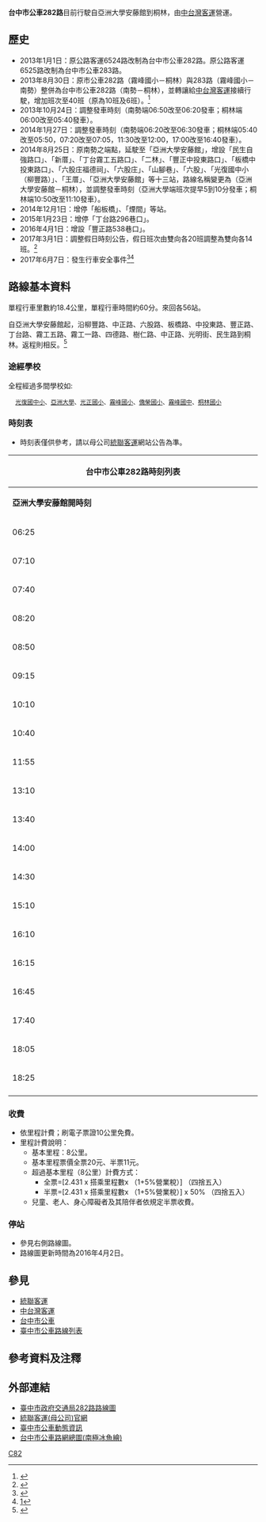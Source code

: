 {{Infobox Bus Route
| image= [[File:CT_bus_795-FX.jpg|300px]]
| number= 台中市公車282路
| operator= [[中台灣客運|中台灣客運]]
| garage= 
| length= 約18.4公里
| time= 約55分鐘
| start= 亞洲大學安藤館
| via= 光復國中小<br>南勢<br>北勢<br>丁台<br>教育部國教署<br>霧峰國中<br>霧峰
| end= 桐林
| level= 06:25 - 18:25
| level1= 05:50 - 17:30
| frequency= 固定班次<ref>{{Cite web |url=http://www.ubus.com.tw/html/bus/bus.php?num=47 |title=中台灣客運281路路線圖及時刻表 |access-date=2014-07-27 |archive-url=https://web.archive.org/web/20140718002203/http://www.ubus.com.tw/html/bus/bus.php?num=47 |archive-date=2014-07-18 |dead-url=yes }}</ref> 
| frequency1= 單向20班，共40班
| Other_route= 
| vehicle= 
| Fare= 依里程計費
| compete= 
| bgcolor= lime
| fontcolor= green
}}

'''台中市公車282路'''目前行駛自亞洲大學安藤館到桐林，由[[中台灣客運|中台灣客運]]營運。

==歷史==
*2013年1月1日：原公路客運6524路改制為台中市公車282路。原公路客運6525路改制為台中市公車283路。
*2013年8月30日：原市公車282路（霧峰國小－桐林）與283路（霧峰國小－南勢）整併為台中市公車282路（南勢－桐林），並轉讓給[[中台灣客運|中台灣客運]]接續行駛，增加班次至40班（原為10班及6班）。<ref>{{Cite web |url=http://www.traffic.taichung.gov.tw/news/index-1.asp?Parser=9%2C4%2C20%2C%2C%2C%2C1986%2C%2C%2C%2C%2C%2C282%2C%2C%2C%2C%2C2010%2F12%2F27%2C2014%2F7%2F27 |title=中市試辦首條「社區巴士 」 8/30起與281、282路公車　霧峰幸福啟航 |access-date=2021-08-19 |archive-date=2019-09-29 |archive-url=https://web.archive.org/web/20190929164504/https://www.traffic.taichung.gov.tw/news/index-1.asp?Parser=9%2C4%2C20%2C%2C%2C%2C1986%2C%2C%2C%2C%2C%2C282%2C%2C%2C%2C%2C2010%2F12%2F27%2C2014%2F7%2F27 |dead-url=no }}</ref>
*2013年10月24日：調整發車時刻（南勢端06:50改至06:20發車；桐林端06:00改至05:40發車）。
*2014年1月27日：調整發車時刻（南勢端06:20改至06:30發車；桐林端05:40改至05:50，07:20改至07:05，11:30改至12:00，17:00改至16:40發車）。
*2014年8月25日：原南勢之端點，延駛至「亞洲大學安藤館」，增設「民生自強路口」、「新厝」、「丁台霧工五路口」、「二林」、「豐正中投東路口」、「板橋中投東路口」、「六股庄福德祠」、「六股庄」、「山腳巷」、「六股」、「光復國中小（柳豐路）」、「王厝」、「亞洲大學安藤館」等十三站，路線名稱變更為（亞洲大學安藤館－桐林），並調整發車時刻（亞洲大學端班次提早5到10分發車；桐林端10:50改至11:10發車）。
*2014年12月1日：增停「船板橋」、「煙間」等站。
*2015年1月23日：增停「丁台路296巷口」。
*2016年4月1日：增設「豐正路538巷口」。
*2017年3月1日：調整假日時刻公告，假日班次由雙向各20班調整為雙向各14班。<ref>{{Cite web |url=http://www.ubus.com.tw/upload/citybusmap/Temp/1060211-1060315%20282%E8%B7%AF%E8%AA%BF%E6%95%B4%E5%81%87%E6%97%A5%E6%99%82%E5%88%BB%E5%85%AC%E5%91%8A.jpg |title=282路調整假日時刻公告 |access-date=2017-02-13 |archive-url=https://web.archive.org/web/20170214004520/http://www.ubus.com.tw/upload/citybusmap/Temp/1060211-1060315%20282%E8%B7%AF%E8%AA%BF%E6%95%B4%E5%81%87%E6%97%A5%E6%99%82%E5%88%BB%E5%85%AC%E5%91%8A.jpg |archive-date=2017-02-14 |dead-url=yes }}</ref>
*2017年6月7日：發生行車安全事件<ref>{{Cite web |url=http://www.appledaily.com.tw/realtimenews/article/new/20170607/1134952/ |title=存档副本 |access-date=2017-06-07 |archive-date=2017-06-07 |archive-url=https://web.archive.org/web/20170607160818/http://www.appledaily.com.tw/realtimenews/article/new/20170607/1134952/ |dead-url=no }}</ref><ref>[http://tw.on.cc/tw/bkn/cnt/news/20170607/bkntw-20170607181250731-0607_04011_001.html]</ref>

==路線基本資料==
單程行車里數約18.4公里，單程行車時間約60分。來回各56站。

自亞洲大學安藤館起，沿柳豐路、中正路、六股路、板橋路、中投東路、豐正路、丁台路、霧工五路、霧工一路、四德路、樹仁路、中正路、光明街、民生路到桐林。返程則相反。<ref>{{Cite web |url=http://www.ubus.com.tw/upload/citybusmap/282L.jpg |title=中台灣客運282路路線圖 |accessdate=2014-07-27 |archive-date=2014-10-06 |archive-url=https://web.archive.org/web/20141006142538/http://www.ubus.com.tw/upload/citybusmap/282L.jpg |dead-url=yes }}</ref>

===途經學校===
全程經過多間學校如:
   
   [[臺中市立光復國民中小學|光復國中小]]、[[亞洲大學_(臺灣)|亞洲大學]]、[http://www.kces.tc.edu.tw/ 光正國小]{{Wayback|url=http://www.kces.tc.edu.tw/ |date=20150622153759 }}、[http://163.17.124.5/ 霧峰國小]{{Wayback|url=http://163.17.124.5/ |date=20130114025512 }}、[http://www.cres.tc.edu.tw/ 僑榮國小]{{Wayback|url=http://www.cres.tc.edu.tw/ |date=20160304081712 }}、[[臺中市立霧峰國民中學|霧峰國中]]、[http://www.tles.tc.edu.tw/frame1.htm 桐林國小] {{Wayback|url=http://www.tles.tc.edu.tw/frame1.htm |date=20190912205400 }}

===時刻表===
*時刻表僅供參考，請以母公司[[統聯客運|統聯客運]]網站公告為準。
{| class="wikitable collapsible collapsed" style="width:70%;text-align:center"
|-style="text-align:center;"
! colspan="4" style="text-align:center" | 台中市公車282路時刻列表
|-style="background:green; color:snow"
|style="width:10%"|'''亞洲大學安藤館開時刻'''||style="width:15%"|'''亞洲大學安藤館開備註''' ||style="width:10%"|'''桐林開時刻'''||style="width:15%"|'''桐林開備註'''  
|-
| 06:25 || - || 05:50 ||-
|-
| 07:10 || - || 06:25 ||-
|-
| 07:40 || - || 06:30 || -
|-
| 08:20 || - || 07:05 || -
|-
| 08:50 || - || 08:00 || -
|-
| 09:15 || - || 08:30 || -
|-
| 10:10 || - || 09:20 || -
|-
| 10:40 || - || 09:50 || -
|-
| 11:55 || - || 10:10 || -
|-
| 13:10 || - || 11:10 || -
|-
| 13:40 || - || 12:00 || -
|-
| 14:00 || - || 12:40 || -
|-
| 14:30 || - || 13:40 || -
|-
| 15:10 || - || 14:20 || -
|-
| 16:10 || - || 15:00 || -
|-
| 16:15 || - || 15:20 || -
|-
| 16:45 || - || 16:00 ||-
|-
| 17:40 || - || 16:40 || -
|-
| 18:05 || - || 17:20 || - 
|-
| 18:25 || - || 17:30 || - 
|-
|}
===收費===
*依里程計費；刷電子票證10公里免費。
*里程計費說明：
**基本里程：8公里。
**基本里程票價全票20元、半票11元。
**超過基本里程（8公里）計費方式：
***全票=[2.431 x 搭乘里程數x （1+5%營業稅）] （四捨五入）
***半票=[2.431 x 搭乘里程數x （1+5%營業稅）] x 50% （四捨五入）
**兒童、老人、身心障礙者及其陪伴者依規定半票收費。

===停站===
*參見右側路線圖。
*路線圖更新時間為2016年4月2日。
{{BS-map
|title=臺中市公車282路站牌
|legend=0
|lua=1
|map=
KBHFa~~'''亞洲大學安藤館'''
BHF~~王厝
BHF~~光復國中小（柳豐路）
BHF~~六股（中正路）
BHF~~山腳巷
BHF~~六股庄
BHF~~六股庄福德祠
BHF~~板橋中投東路口
BHF~~豐正中投東路口
BHF~~船板橋
BHF~~煙間
BHF~~南勢
BHF~~邑興社區
BHF~~豐正路538巷口
BHF~~光正國小
BHF~~北勢里
BHF~~合作農場
BHF~~北勢社區
BHF~~下丁台
BHF~~丁台
BHF~~二媽廟前
BHF~~二林
BHF~~曾厝
BHF~~丁台路296巷口
BHF~~丁台霧工五路口
BHF~~新厝
BHF~~北柳
BHF~~領鮮超市
BHF~~頂北柳
BHF~~佳興新村
BHF~~霧峰國中
BHF~~聖賢宮（四德路）
BHF~~樹仁育仁路口
BHF~~福德宮
BHF~~霧峰國小
BHF~~教育部國教署
BHF~~霧峰郵局
BHF~~霧峰
BHF~~市場口
BHF~~甲寅（民生路）
BHF~~僑榮國小
BHF~~民生自強路口
BHF~~中興社區
BHF~~民生路198巷
BHF~~吉峰里
BHF~~交叉點
BHF~~桐林里
BHF~~吊橋頭
BHF~~廣興社區
BHF~~土地公廟
BHF~~暗坑
BHF~~番石榴園（606巷）
BHF~~桐林國小
BHF~~下桐林
KBHFe~~'''桐林'''
}}

==參見==
*[[統聯客運|統聯客運]]
*[[中台灣客運|中台灣客運]]
*[[台中市公車|台中市公車]]
*[[臺中市公車路線列表|臺中市公車路線列表]]

==參考資料及注釋==
<div class="references-2column">
<references />
</div>

==外部連結==
*[http://www.traffic.taichung.gov.tw/form/index-1.asp?Parser=3,7,161,52,,,1085,102,,,3 臺中市政府交通局282路路線圖]
*[http://www.ubus.com.tw/ 統聯客運(母公司)官網]{{Wayback|url=http://www.ubus.com.tw/ |date=20130602024346 }}
*[http://citybus.taichung.gov.tw/tcbus2/ 臺中市公車動態資訊]{{Wayback|url=http://citybus.taichung.gov.tw/tcbus2/ |date=20140412110242 }}
*[https://web.archive.org/web/20131012090254/http://ilearn.fcu.edu.tw/bbcswebdav/users/t98023/TCBline.pdf 台中市公車路網總圖(南極冰魚繪)]

{{臺中市市區公車}}

[[Category:台中市公車路線|C82]]